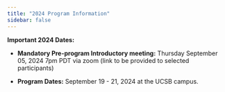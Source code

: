 ```yaml
---
title: "2024 Program Information"
sidebar: false
---
```


**Important 2024 Dates:**

-   **Mandatory Pre-program Introductory meeting:** Thursday September 05, 2024 7pm PDT via zoom (link to be provided to selected participants)

-   **Program Dates:** September 19 - 21, 2024 at the UCSB campus.